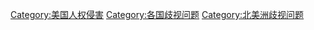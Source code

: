 [[Category:美国人权侵害|Category:美国人权侵害]]
[[Category:各国歧视问题|Category:各国歧视问题]]
[[Category:北美洲歧视问题|Category:北美洲歧视问题]]
